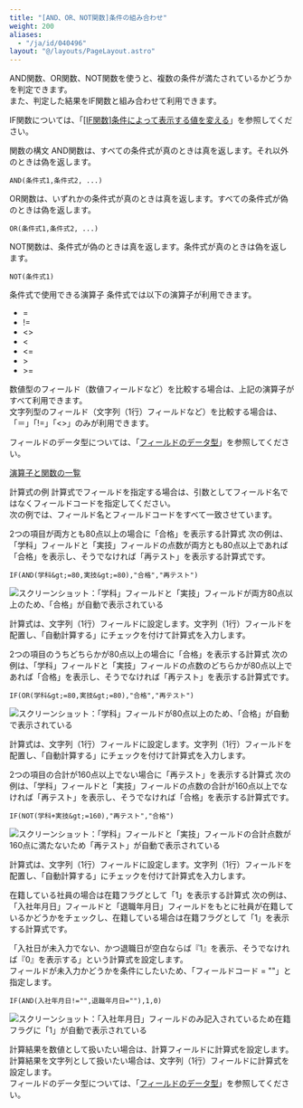 ```yaml
---
title: "[AND、OR、NOT関数]条件の組み合わせ"
weight: 200
aliases:
  - "/ja/id/040496"
layout: "@/layouts/PageLayout.astro"
---
```




AND関数、OR関数、NOT関数を使うと、複数の条件が満たされているかどうかを判定できます。  
また、判定した結果をIF関数と組み合わせて利用できます。

<Reference>

IF関数については、「[[IF関数]条件によって表示する値を変える](/k/ja/id/040505.html)」を参照してください。


</Reference>

<Heading id="autocalc_and_or_10">関数の構文</Heading>
AND関数は、すべての条件式が真のときは真を返します。それ以外のときは偽を返します。

```plaintext {copy=true}
AND(条件式1,条件式2, ...)

```

OR関数は、いずれかの条件式が真のときは真を返します。すべての条件式が偽のときは偽を返します。

```plaintext {copy=true}
OR(条件式1,条件式2, ...)

```

NOT関数は、条件式が偽のときは真を返します。条件式が真のときは偽を返します。

```plaintext {copy=true}
NOT(条件式1)

```

<Heading level={3} id="autocalc_and_or_1010">条件式で使用できる演算子</Heading>
条件式では以下の演算子が利用できます。

* =
* !=
* &lt;&gt;
* &lt;
* &lt;=
* \>
* \>=

数値型のフィールド（数値フィールドなど）を比較する場合は、上記の演算子がすべて利用できます。  
文字列型のフィールド（文字列（1行）フィールドなど）を比較する場合は、「＝」「!=」「&lt;&gt;」のみが利用できます。

フィールドのデータ型については、「[フィールドのデータ型](/k/ja/id/040500.html#autocalc_calculation_type_10)」を参照してください。

<Reference>

[演算子と関数の一覧](/k/ja/id/040499.html)


</Reference>

<Heading id="autocalc_and_or_20">計算式の例</Heading>
計算式でフィールドを指定する場合は、引数としてフィールド名ではなくフィールドコードを指定してください。  
次の例では、フィールド名とフィールドコードをすべて一致させています。

<Heading level={3} id="autocalc_and_or_2010">2つの項目が両方とも80点以上の場合に「合格」を表示する計算式</Heading>
次の例は、「学科」フィールドと「実技」フィールドの点数が両方とも80点以上であれば「合格」を表示し、そうでなければ「再テスト」を表示する計算式です。

```plaintext {copy=true}
IF(AND(学科&gt;=80,実技&gt;=80),"合格","再テスト")

```

<Img src="/k/kintone/img-ja/and_or_07.png" alt="スクリーンショット：「学科」フィールドと「実技」フィールドが両方80点以上のため、「合格」が自動で表示されている" />

計算式は、文字列（1行）フィールドに設定します。文字列（1行）フィールドを配置し、「自動計算する」にチェックを付けて計算式を入力します。

<Heading level={3} id="autocalc_and_or_2020">2つの項目のうちどちらかが80点以上の場合に「合格」を表示する計算式</Heading>
次の例は、「学科」フィールドと「実技」フィールドの点数のどちらかが80点以上であれば「合格」を表示し、そうでなければ「再テスト」を表示する計算式です。

```plaintext {copy=true}
IF(OR(学科&gt;=80,実技&gt;=80),"合格","再テスト")

```

<Img src="/k/kintone/img-ja/and_or_10.png" alt="スクリーンショット：「学科」フィールドが80点以上のため、「合格」が自動で表示されている" />

計算式は、文字列（1行）フィールドに設定します。文字列（1行）フィールドを配置し、「自動計算する」にチェックを付けて計算式を入力します。

<Heading level={3} id="autocalc_and_or_2030">2つの項目の合計が160点以上でない場合に「再テスト」を表示する計算式</Heading>
次の例は、「学科」フィールドと「実技」フィールドの点数の合計が160点以上でなければ「再テスト」を表示し、そうでなければ「合格」を表示する計算式です。

```plaintext {copy=true}
IF(NOT(学科+実技&gt;=160),"再テスト","合格")

```

<Img src="/k/kintone/img-ja/and_or_12.png" alt="スクリーンショット：「学科」フィールドと「実技」フィールドの合計点数が160点に満たないため「再テスト」が自動で表示されている" />

計算式は、文字列（1行）フィールドに設定します。文字列（1行）フィールドを配置し、「自動計算する」にチェックを付けて計算式を入力します。

<Heading level={3} id="autocalc_and_or_2040">在籍している社員の場合は在籍フラグとして「1」を表示する計算式</Heading>
次の例は、「入社年月日」フィールドと「退職年月日」フィールドをもとに社員が在籍しているかどうかをチェックし、在籍している場合は在籍フラグとして「1」を表示する計算式です。

「入社日が未入力でない、かつ退職日が空白ならば『1』を表示、そうでなければ『0』を表示する」という計算式を設定します。  
フィールドが未入力かどうかを条件にしたいため、「フィールドコード = ""」と指定します。

```plaintext {copy=true}
IF(AND(入社年月日!="",退職年月日=""),1,0)

```

<Img src="/k/kintone/img-ja/and_or_16.png" alt="スクリーンショット：「入社年月日」フィールドのみ記入されているため在籍フラグに「1」が自動で表示されている" />

計算結果を数値として扱いたい場合は、計算フィールドに計算式を設定します。計算結果を文字列として扱いたい場合は、文字列（1行）フィールドに計算式を設定します。  
フィールドのデータ型については、「[フィールドのデータ型](/k/ja/id/040500.html#autocalc_calculation_type_10)」を参照してください。
